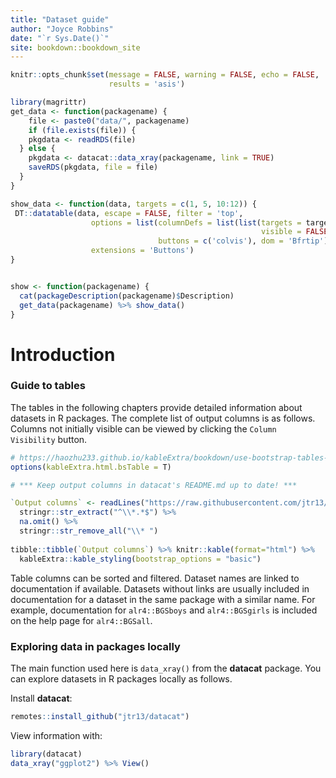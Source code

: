 ```yaml
--- 
title: "Dataset guide"
author: "Joyce Robbins"
date: "`r Sys.Date()`"
site: bookdown::bookdown_site
---
```


```r
knitr::opts_chunk$set(message = FALSE, warning = FALSE, echo = FALSE,
                      results = 'asis')
```

```r
library(magrittr)
get_data <- function(packagename) {
    file <- paste0("data/", packagename)
    if (file.exists(file)) {
    pkgdata <- readRDS(file)
  } else {
    pkgdata <- datacat::data_xray(packagename, link = TRUE)
    saveRDS(pkgdata, file = file)
  }
}

show_data <- function(data, targets = c(1, 5, 10:12)) {
 DT::datatable(data, escape = FALSE, filter = 'top',
                  options = list(columnDefs = list(list(targets = targets, 
                                                        visible = FALSE)),
                                 buttons = c('colvis'), dom = 'Bfrtip'),
                  extensions = 'Buttons') 
}


show <- function(packagename) {
  cat(packageDescription(packagename)$Description)
  get_data(packagename) %>% show_data()
}
```

# Introduction

### Guide to tables

The tables in the following chapters provide detailed information about datasets in R packages. The complete list of output columns is as follows. Columns not initially visible can be viewed by clicking the `Column Visibility` button.


```r
# https://haozhu233.github.io/kableExtra/bookdown/use-bootstrap-tables-in-gitbooks-epub.html#gitbook
options(kableExtra.html.bsTable = T)

# *** Keep output columns in datacat's README.md up to date! ***

`Output columns` <- readLines("https://raw.githubusercontent.com/jtr13/datacat/master/README.md") %>% 
  stringr::str_extract("^\\*.*$") %>% 
  na.omit() %>% 
  stringr::str_remove_all("\\* ")
  
tibble::tibble(`Output columns`) %>% knitr::kable(format="html") %>% 
  kableExtra::kable_styling(bootstrap_options = "basic")
```

Table columns can be sorted and filtered. Dataset names are linked to documentation if available. Datasets without links are usually included in documentation for a dataset in the same package with a similar name. For example, documentation for `alr4::BGSboys` and `alr4::BGSgirls` is included on the help page for `alr4::BGSall`.


### Exploring data in packages locally

The main function used here is `data_xray()` from the **datacat** package. You can explore datasets in R packages locally as follows.

Install **datacat**:

```r
remotes::install_github("jtr13/datacat")
```

View information with:

```r
library(datacat)
data_xray("ggplot2") %>% View()
```


